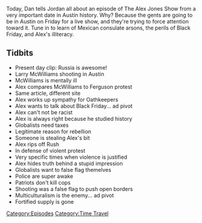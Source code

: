 {{DEFAULTSORT:
    #_EPISODE_0169:November 30, 2014
}}{{Episode
    | title           = November 30, 2014
    | caption         = Listen to this episode on [https://knowledgefight.libsyn.com/knowledge-fight-nov-30-2014 Libsyn] [https://open.spotify.com/episode/4vE2npYyQDM814JZID8DiB Spotify], Read the [[Transcript/169: November 30, 2014|Unofficial Transcript]]
    | episodeNumber   = 169
    | length          = 01:23:54
    | airDate         = June 12, 2018
    | coverageDate    = November 30, 2014
    | episodeType     = [[:Category:Time Travel|Time Travel]]
    | appearance      = [[Larry McWilliams]]
    | previousEpisode = [[168: Alex Vs. Bill Ayers]]
    | nextEpisode     = [[170: Live In Austin]]
}}

{{Stub}}

Today, Dan tells Jordan all about an episode of The Alex Jones Show from a very important date in Austin history. Why? Because the gents are going to be in Austin on Friday for a live show, and they're trying to force attention toward it. Tune in to learn of Mexican consulate arsons, the perils of Black Friday, and Alex's illiteracy.

==Tidbits==

*Present day clip: Russia is awesome!
*Larry McWilliams shooting in Austin
*McWilliams is mentally ill
*Alex compares McWilliams to Ferguson protest
*Same article, different site
*Alex works up sympathy for Oathkeepers
*Alex wants to talk about Black Friday... ad pivot
*Alex can't not be racist
*Alex is always right because he studied history
*Globalists need taxes
*Legitimate reason for rebellion
*Someone is stealing Alex's bit
*Alex rips off Rush
*In defense of violent protest
*Very specific times when violence is justified
*Alex hides truth behind a stupid impression
*Globalists want to false flag themelves
*Police are super awake
*Patriots don't kill cops
*Shooting was a false flag to push open borders
*Multiculturalism is the enemy... ad pivot
*Fortified supply is gone

[[Category:Episodes]]
[[Category:Time Travel]]
